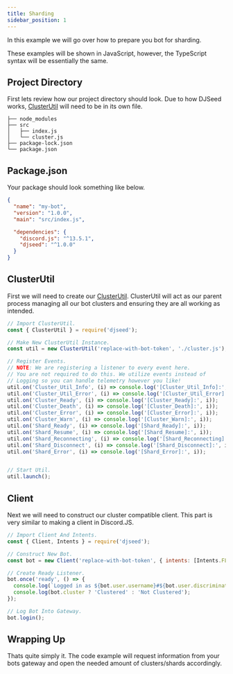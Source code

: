 ```yaml
---
title: Sharding
sidebar_position: 1
---
```


In this example we will go over how to prepare you bot for sharding.

These examples will be shown in JavaScript, however, the TypeScript
syntax will be essentially the same.

## Project Directory
First lets review how our project directory should look.
Due to how DJSeed works, [ClusterUtil](/docs/classes/clusterutil)
will need to be in its own file.

```
├── node_modules
├── src
│   ├── index.js
│   └── cluster.js
├── package-lock.json
└── package.json
```

## Package.json
Your package should look something like below.

```json title="package.json"
{
  "name": "my-bot",
  "version": "1.0.0",
  "main": "src/index.js",

  "dependencies": {
    "discord.js": "^13.5.1",
    "djseed": "^1.0.0"
  }
}
```

## ClusterUtil
First we will need to create our [ClusterUtil](/docs/classes/clusterutil).
ClusterUtil will act as our parent process managing all our bot clusters
and ensuring they are all working as intended.

```js title="src/index.js"
// Import ClusterUtil.
const { ClusterUtil } = require('djseed');

// Make New ClusterUtil Instance.
const util = new ClusterUtil('replace-with-bot-token', './cluster.js');

// Register Events.
// NOTE: We are registering a listener to every event here.
// You are not required to do this. We utilize events instead of 
// Logging so you can handle telemetry however you like!
util.on('Cluster_Util_Info', (i) => console.log('[Cluster_Util_Info]:', i));
util.on('Cluster_Util_Error', (i) => console.log('[Cluster_Util_Error]:', i));
util.on('Cluster_Ready', (i) => console.log('[Cluster_Ready]:', i));
util.on('Cluster_Death', (i) => console.log('[Cluster_Death]:', i));
util.on('Cluster_Error', (i) => console.log('[Cluster_Error]:', i));
util.on('Cluster_Warn', (i) => console.log('[Cluster_Warn]:', i));
util.on('Shard_Ready', (i) => console.log('[Shard_Ready]:', i));
util.on('Shard_Resume', (i) => console.log('[Shard_Resume]:', i));
util.on('Shard_Reconnecting', (i) => console.log('[Shard_Reconnecting]:', i));
util.on('Shard_Disconnect', (i) => console.log('[Shard_Disconnect]:', i));
util.on('Shard_Error', (i) => console.log('[Shard_Error]:', i));


// Start Util.
util.launch();

```

## Client
Next we will need to construct our cluster compatible client.
This part is very similar to making a client in Discord.JS.

```js title="src/cluster.js"
// Import Client And Intents.
const { Client, Intents } = require('djseed');

// Construct New Bot.
const bot = new Client('replace-with-bot-token', { intents: [Intents.FLAGS.GUILDS] });

// Create Ready Listener.
bot.once('ready', () => {
  console.log(`Logged in as ${bot.user.username}#${bot.user.discriminator}!`);
  console.log(bot.cluster ? 'Clustered' : 'Not Clustered');
});

// Log Bot Into Gateway.
bot.login();
```

## Wrapping Up
Thats quite simply it. The code example will request information from your bots gateway
and open the needed amount of clusters/shards accordingly.
